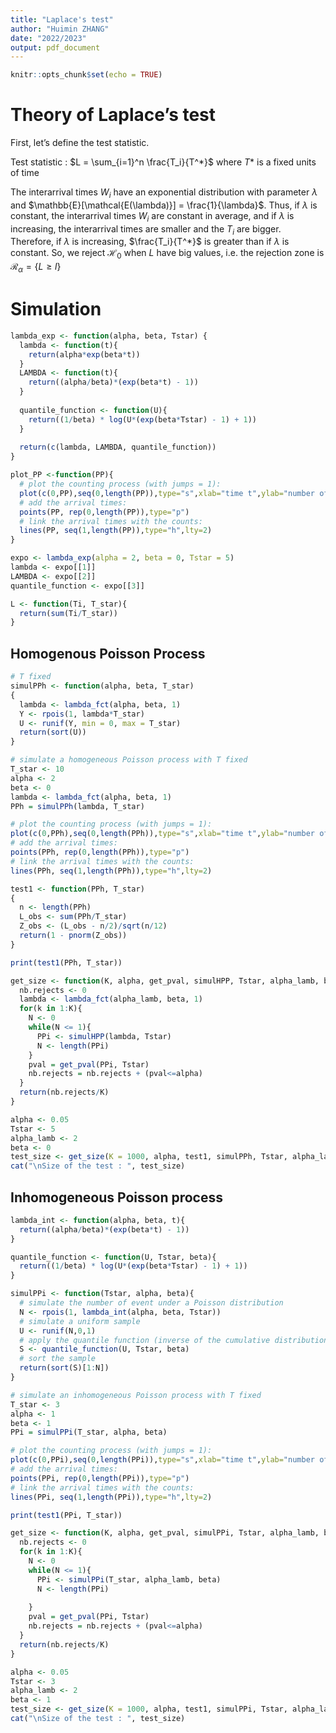 ```yaml
---
title: "Laplace's test"
author: "Huimin ZHANG"
date: "2022/2023"
output: pdf_document
---
```


```r
knitr::opts_chunk$set(echo = TRUE)
```

# Theory of Laplace's test

First, let's define the test statistic. 

Test statistic : $L = \sum_{i=1}^n \frac{T_i}{T^*}$ where $T*$ is a fixed units of time

The interarrival times $W_i$ have an exponential distribution with parameter $\lambda$ and $\mathbb{E}[\mathcal{E(\lambda)}] = \frac{1}{\lambda}$. Thus, if $\lambda$ is constant,  the interarrival times $W_i$ are constant in average, and if $\lambda$ is increasing, the interarrival times are smaller and the $T_i$ are bigger. Therefore, if $\lambda$ is increasing, $\frac{T_i}{T^*}$ is greater than if $\lambda$ is constant. 
So, we reject $\mathcal{H}_0$ when $L$ have big values, i.e. the rejection zone is $\mathcal{R}_{\alpha} = \left\{ L \ge l \right\}$



# Simulation 

```r
lambda_exp <- function(alpha, beta, Tstar) {
  lambda <- function(t){
    return(alpha*exp(beta*t))
  }
  LAMBDA <- function(t){
    return((alpha/beta)*(exp(beta*t) - 1))
  }
  
  quantile_function <- function(U){
    return((1/beta) * log(U*(exp(beta*Tstar) - 1) + 1))
  }
  
  return(c(lambda, LAMBDA, quantile_function))
}
```


```r
plot_PP <-function(PP){
  # plot the counting process (with jumps = 1): 
  plot(c(0,PP),seq(0,length(PP)),type="s",xlab="time t",ylab="number of events by time t")
  # add the arrival times: 
  points(PP, rep(0,length(PP)),type="p")
  # link the arrival times with the counts:
  lines(PP, seq(1,length(PP)),type="h",lty=2)
}
```



```r
expo <- lambda_exp(alpha = 2, beta = 0, Tstar = 5)
lambda <- expo[[1]]
LAMBDA <- expo[[2]]
quantile_function <- expo[[3]]
```

```r
L <- function(Ti, T_star){
  return(sum(Ti/T_star))
}
```


## Homogenous Poisson Process

```r
# T fixed
simulPPh <- function(alpha, beta, T_star)
{
  lambda <- lambda_fct(alpha, beta, 1)
  Y <- rpois(1, lambda*T_star)
  U <- runif(Y, min = 0, max = T_star)
  return(sort(U))
}
```


```r
# simulate a homogeneous Poisson process with T fixed
T_star <- 10
alpha <- 2
beta <- 0
lambda <- lambda_fct(alpha, beta, 1)
PPh = simulPPh(lambda, T_star)

# plot the counting process (with jumps = 1): 
plot(c(0,PPh),seq(0,length(PPh)),type="s",xlab="time t",ylab="number of events by time t")
# add the arrival times: 
points(PPh, rep(0,length(PPh)),type="p")
# link the arrival times with the counts:
lines(PPh, seq(1,length(PPh)),type="h",lty=2)
```

```r
test1 <- function(PPh, T_star)
{
  n <- length(PPh)
  L_obs <- sum(PPh/T_star)
  Z_obs <- (L_obs - n/2)/sqrt(n/12)
  return(1 - pnorm(Z_obs))
}

print(test1(PPh, T_star))
```

```r
get_size <- function(K, alpha, get_pval, simulHPP, Tstar, alpha_lamb, beta){
  nb.rejects <- 0
  lambda <- lambda_fct(alpha_lamb, beta, 1)
  for(k in 1:K){
    N <- 0
    while(N <= 1){
      PPi <- simulHPP(lambda, Tstar)
      N <- length(PPi)
    }
    pval = get_pval(PPi, Tstar)
    nb.rejects = nb.rejects + (pval<=alpha)  
  }
  return(nb.rejects/K)
}
```

```r
alpha <- 0.05
Tstar <- 5
alpha_lamb <- 2
beta <- 0
test_size <- get_size(K = 1000, alpha, test1, simulPPh, Tstar, alpha_lamb, beta)
cat("\nSize of the test : ", test_size)
```



## Inhomogeneous Poisson process

```r
lambda_int <- function(alpha, beta, t){
  return((alpha/beta)*(exp(beta*t) - 1))
}

quantile_function <- function(U, Tstar, beta){
  return((1/beta) * log(U*(exp(beta*Tstar) - 1) + 1))
}

simulPPi <- function(Tstar, alpha, beta){
  # simulate the number of event under a Poisson distribution
  N <- rpois(1, lambda_int(alpha, beta, Tstar))
  # simulate a uniform sample
  U <- runif(N,0,1)
  # apply the quantile function (inverse of the cumulative distribution function)
  S <- quantile_function(U, Tstar, beta)
  # sort the sample
  return(sort(S)[1:N])
}
```


```r
# simulate an inhomogeneous Poisson process with T fixed
T_star <- 3
alpha <- 1
beta <- 1
PPi = simulPPi(T_star, alpha, beta)

# plot the counting process (with jumps = 1): 
plot(c(0,PPi),seq(0,length(PPi)),type="s",xlab="time t",ylab="number of events by time t")
# add the arrival times: 
points(PPi, rep(0,length(PPi)),type="p")
# link the arrival times with the counts:
lines(PPi, seq(1,length(PPi)),type="h",lty=2)
```

```r
print(test1(PPi, T_star))
```

```r
get_size <- function(K, alpha, get_pval, simulPPi, Tstar, alpha_lamb, beta){
  nb.rejects <- 0
  for(k in 1:K){
    N <- 0
    while(N <= 1){
      PPi <- simulPPi(T_star, alpha_lamb, beta)
      N <- length(PPi)
      
    }
    pval = get_pval(PPi, Tstar)
    nb.rejects = nb.rejects + (pval<=alpha)  
  }
  return(nb.rejects/K)
}
```



```r
alpha <- 0.05
Tstar <- 3
alpha_lamb <- 2
beta <- 1
test_size <- get_size(K = 1000, alpha, test1, simulPPi, Tstar, alpha_lamb, beta)
cat("\nSize of the test : ", test_size)
```



